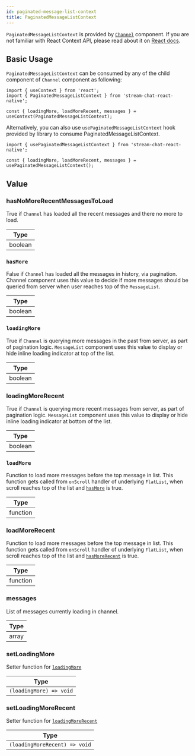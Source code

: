 ```yaml
---
id: paginated-message-list-context
title: PaginatedMessageListContext
---
```


`PaginatedMessageListContext` is provided by [`Channel`](../core-components/channel.mdx) component. If you are not familiar with React Context API, please read about it on [React docs](https://reactjs.org/docs/context.html).

## Basic Usage

`PaginatedMessageListContext` can be consumed by any of the child component of `Channel` component as following:

```tsx
import { useContext } from 'react';
import { PaginatedMessageListContext } from 'stream-chat-react-native';

const { loadingMore, loadMoreRecent, messages } = useContext(PaginatedMessageListContext);
```

Alternatively, you can also use `usePaginatedMessageListContext` hook provided by library to consume PaginatedMessageListContext.

```tsx
import { usePaginatedMessageListContext } from 'stream-chat-react-native';

const { loadingMore, loadMoreRecent, messages } = usePaginatedMessageListContext();
```

## Value

### hasNoMoreRecentMessagesToLoad

True if `Channel` has loaded all the recent messages and there no more to load.

| Type    |
| ------- |
| boolean |

### `hasMore`

False if `Channel` has loaded all the messages in history, via pagination. Channel component uses this value to decide if more messages should be queried from server when user reaches top of the `MessageList`.

| Type    |
| ------- |
| boolean |

### `loadingMore`

True if `Channel` is querying more messages in the past from server, as part of pagination logic. `MessageList` component uses this value to display or hide inline loading indicator at top of the list.

| Type    |
| ------- |
| boolean |

### loadingMoreRecent

True if `Channel` is querying more recent messages from server, as part of pagination logic. `MessageList` component uses this value to display or hide inline loading indicator at bottom of the list.

| Type    |
| ------- |
| boolean |

### `loadMore`

Function to load more messages before the top message in list. This function gets called from `onScroll` handler of underlying `FlatList`, when scroll reaches top of the list and [`hasMore`](#hasmore) is true.

| Type     |
| -------- |
| function |

### loadMoreRecent

Function to load more messages before the top message in list. This function gets called from `onScroll` handler of underlying `FlatList`, when scroll reaches top of the list and [`hasMoreRecent`](#hasmorerecent) is true.

| Type     |
| -------- |
| function |

### messages

List of messages currently loading in channel.

| Type  |
| ----- |
| array |

### setLoadingMore

Setter function for [`loadingMore`](#loadingmore)

| Type                    |
| ----------------------- |
| `(loadingMore) => void` |

### setLoadingMoreRecent

Setter function for [`loadingMoreRecent`](#loadingmorerecent)

| Type                          |
| ----------------------------- |
| `(loadingMoreRecent) => void` |
